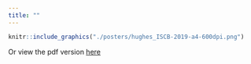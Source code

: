 ```yaml
---
title: ""
---
```


```r
knitr::include_graphics("./posters/hughes_ISCB-2019-a4-600dpi.png")
```

Or view the pdf version [here](./posters/hughes_ISCB-2019-a4.pdf)
